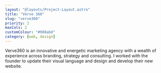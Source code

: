 ---
layout: "@layouts/Project-Layout.astro"
title: "Verve 360"
slug: "verve360"
priority: 2
maxCols: 2
customColour: "#988abd"
category: [web, design]
---

Verve360 is an innovative and energetic marketing agency with a wealth of experience across branding, strategy and consulting. I worked with the founder to update their visual language and design and develop their new website.
